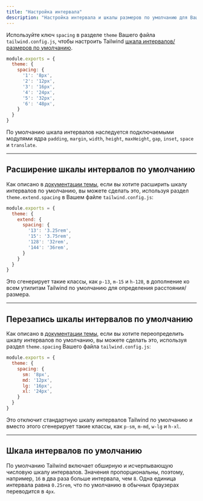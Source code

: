 ```yaml
---
title: "Настройка интервала"
description: "Настройка интервала и шкалы размеров по умолчанию для Вашего проекта."
---
```



Используйте ключ `spacing` в разделе `theme` Вашего файла `tailwind.config.js`, чтобы настроить Tailwind [шкала интервалов/размеров по умолчанию](#shkala-intervalov-po-umolchaniyu).

```js tailwind.config.js
module.exports = {
  theme: {
    spacing: {
      '1': '8px',
      '2': '12px',
      '3': '16px',
      '4': '24px',
      '5': '32px',
      '6': '48px',
    }
  }
}
```

По умолчанию шкала интервалов наследуется подключаемыми модулями ядра `padding`, `margin`, `width`, `height`, `maxHeight`, `gap`, `inset`, `space` и `translate`.

---

## Расширение шкалы интервалов по умолчанию


Как описано в [документации темы](/docs/theme#rasshirenie-temy-po-umolchaniyu), если вы хотите расширить шкалу интервалов по умолчанию, вы можете сделать это, используя раздел `theme.extend.spacing` в Вашем файле `tailwind.config.js`:

```js tailwind.config.js
module.exports = {
  theme: {
    extend: {
      spacing: {
        '13': '3.25rem',
        '15': '3.75rem',
        '128': '32rem',
        '144': '36rem',
      }
    }
  }
}
```

Это сгенерирует такие классы, как `p-13`, `m-15` и `h-128`, в дополнение ко всем утилитам Tailwind по умолчанию для определения расстояния/размера.

---

## Перезапись шкалы интервалов по умолчанию

Как описано в [документации темы](/docs/theme#zamena-temy-po-umolchaniyu), если вы хотите переопределить шкалу интервалов по умолчанию, вы можете сделать это, используя раздел `theme.spacing` Вашего файла `tailwind.config.js`:

```js tailwind.config.js
module.exports = {
  theme: {
    spacing: {
      sm: '8px',
      md: '12px',
      lg: '16px',
      xl: '24px',
    }
  }
}
```

Это отключит стандартную шкалу интервалов Tailwind по умолчанию и вместо этого сгенерирует такие классы, как `p-sm`, `m-md`, `w-lg` и `h-xl`.

---

## Шкала интервалов по умолчанию

По умолчанию Tailwind включает обширную и исчерпывающую числовую шкалу интервалов. Значения пропорциональны, поэтому, например, `16` в два раза больше интервала, чем `8`. Одна единица интервала равна `0.25rem`, что по умолчанию в обычных браузерах переводится в `4px`.

<SpacingScale />
